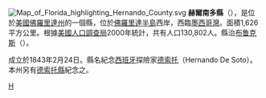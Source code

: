 {{unreferenced|time=2010-10-01T09:53:20+00:00}}
[[File:Map_of_Florida_highlighting_Hernando_County.svg|right]]
'''赫爾南多縣'''（{{lang-en|Hernando County}}），是位於[[美國|美國]][[佛羅里達州|佛羅里達州]]的一個縣，位於[[佛羅里達半島|佛羅里達半島]]西岸，西臨[[墨西哥灣|墨西哥灣]]。面積1,626平方公里。根據[[美國人口調查局|美國人口調查局]]2000年統計，共有人口130,802人。縣治[[布鲁克斯_(佛罗里达州)|布鲁克斯]]（{{lang|en|Brooksville}}）。

成立於1843年2月24日。縣名紀念[[西班牙|西班牙]]探險家[[德索托|德索托]]（Hernando De Soto）。本州另有[[德索托縣_(佛羅里達州)|德索托縣]]紀念之。

{{赫爾南多縣 (佛羅里達州)}}
{{Florida}}
{{Florida-stub}}

[[Category:佛羅里達州行政區劃|H]]